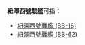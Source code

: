 '''紐澤西號戰艦'''可指：
* [[紐澤西號戰艦_(BB-16)|紐澤西號戰艦 (BB-16)]]
* [[紐澤西號戰艦_(BB-62)|紐澤西號戰艦 (BB-62)]]


{{disambig|Cat=武器消歧義}}